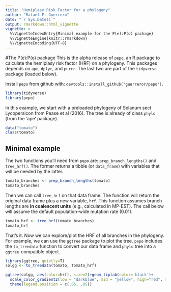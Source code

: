 ```yaml
---
title: "Hemiplasy Risk Factor for a phylogeny"
author: "Rafael F. Guerrero"
date: "`r Sys.Date()`"
output: rmarkdown::html_vignette
vignette: >
  %\VignetteIndexEntry{Minimal example for the P(e):P(o) package}
  %\VignetteEngine{knitr::rmarkdown}
  %\VignetteEncoding{UTF-8}
---
```

#The P(e):P(o) package
This is the alpha release of `pepo`, an R package to calculate the hemiplasy risk factor (HRF) on a phylogeny. This packages depends on `ape`, `dplyr`, and `purrr`. The last two are part of the `tidyverse` package (loaded below). 

Install `pepo` from github with: `devtools::install_github("guerreror/pepo")`.

```r
library(tidyverse)
library(pepo)
```

In this example, we start with a preloaded phylogeny of Solanum sect Lycopersicon from Pease et al (2016). The tree is already of class `phylo` (from the 'ape' package). 

```r
data("tomato")
class(tomato)
```

## Minimal example
The two functions you'll need from `pepo` are: `prep_branch_lengths()` and `tree_hrf()`. The former returns a tibble (or `data_frame`) with variables that will be needed by the latter.

```r
tomato_branches <- prep_branch_lengths(tomato) 
tomato_branches
```

Then we can call `tree_hrf` on that data frame. The function will return the original data frame plus a new variable, `hrf`. This function assumes branch lengths are **in coalescent units** (e.g., calculated in MP-EST). The call below will assume the default population-wide mutation rate (0.01).

```r
tomato_hrf <- tree_hrf(tomato_branches)
tomato_hrf
```

That's it. Now we can explore/plot the HRF of all branches in the phylogeny. For example, we can use the `ggtree` package to plot the tree. `pepo` includes the `to_treedata` function to convert our data frame and `phylo` tree into a `ggtree`-compatible object.

```r
library(ggtree, quietly=T)
solgg <- to_treedata(tomato, tomato_hrf)

ggtree(solgg, aes(color=hrf), size=2)+geom_tiplab(color='black')+
  scale_color_gradient2(low = "darkblue", mid = "yellow", high="red", midpoint=1, na.value="grey80")+
  theme(legend.position = c(.05, .85))
```
